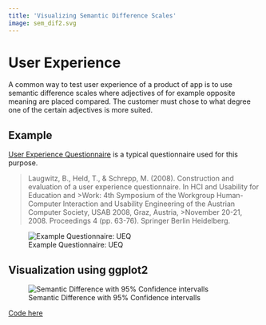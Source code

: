 ```yaml
---
title: 'Visualizing Semantic Difference Scales'
image: sem_dif2.svg
---
```



# User Experience

A common way to test user experience of a product of app is to use semantic difference scales where adjectives of for example opposite meaning are placed compared. The customer must chose to what degree one of the certain adjectives is more suited. 

## Example
 
[User Experience Questionnaire](https://www.ueq-online.org) is a typical questionnaire used for this purpose.

> Laugwitz, B., Held, T., & Schrepp, M. (2008). Construction and evaluation of a user experience questionnaire. In HCI and Usability for Education and >Work: 4th Symposium of the Workgroup Human-Computer Interaction and Usability Engineering of the Austrian Computer Society, USAB 2008, Graz, Austria, >November 20-21, 2008. Proceedings 4 (pp. 63-76). Springer Berlin Heidelberg.

![Example Questionnaire: UEQ ](sem.png)

## Visualization using ggplot2

![Semantic Difference with 95% Confidence intervalls](sem_dif2.svg)

[Code here](https://github.com/oli9402/visualisation/tree/main/semantic_diff)